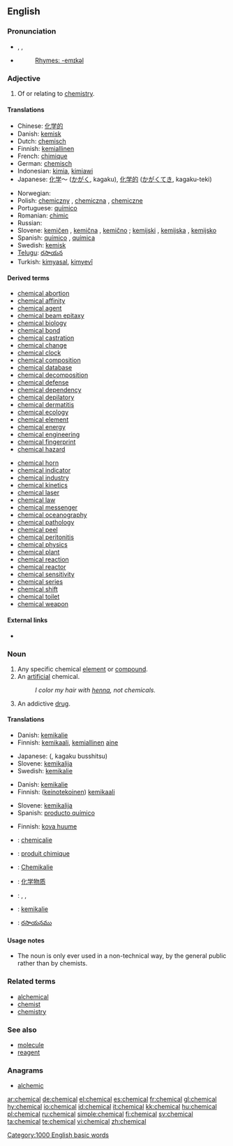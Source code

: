 ==English==

===Pronunciation===
*{{AHD|kĕm'ĭk-əl}}, {{IPA|/ˈkemɪkəl/}}, {{SAMPA|/"kemIk@l/}}
*{{audio|en-us-chemical.ogg|Audio (US)}}
*: [[Rhymes:English:-emɪkəl|Rhymes: -emɪkəl]]

===Adjective===
{{en-adj|-}}

# Of or relating to [[chemistry]].

====Translations====
{{trans-top|relating to chemistry}}
*Chinese: [[化学的]]
*Danish: [[kemisk]]
*Dutch: [[chemisch]]
*Finnish: [[kemiallinen]]
*French: [[chimique]]
*German: [[chemisch]]
*Indonesian: [[kimia]], [[kimiawi]]
*Japanese: [[化学]]～ ([[かがく]], kagaku), [[化学的]] ([[かがく]]てき, kagaku-teki)
{{trans-mid}}
*Norwegian: {{t-|no|kjemisk}}
*Polish: [[chemiczny]] {{m}}, [[chemiczna]] {{f}}, [[chemiczne]] {{n}}
*Portuguese: [[químico]]
*Romanian: [[chimic]]
*Russian: {{t|ru|химический|sc=Cyrl|tr=χimíčeskij}}
*Slovene: [[kemičen]] {{m}}, [[kemična]] {{f}}, [[kemično]] {{n}}; [[kemijski]] {{m}}, [[kemijska]] {{f}}, [[kemijsko]] {{n}}
*Spanish: [[químico]] {{m}} , [[química]] {{f}}
*Swedish: [[kemisk]]
*[[Telugu]]: [[రసాయన]]
*Turkish: [[kimyasal]], [[kimyevî]]
{{trans-bottom}}

====Derived terms====
{{top2}}
*[[chemical abortion]]
*[[chemical affinity]]
*[[chemical agent]]
*[[chemical beam epitaxy]]
*[[chemical biology]]
*[[chemical bond]]
*[[chemical castration]]
*[[chemical change]]
*[[chemical clock]]
*[[chemical composition]]
*[[chemical database]]
*[[chemical decomposition]]
*[[chemical defense]]
*[[chemical dependency]]
*[[chemical depilatory]]
*[[chemical dermatitis]]
*[[chemical ecology]]
*[[chemical element]]
*[[chemical energy]]
*[[chemical engineering]]
*[[chemical fingerprint]]
*[[chemical hazard]]
{{mid2}}
*[[chemical horn]]
*[[chemical indicator]]
*[[chemical industry]]
*[[chemical kinetics]]
*[[chemical laser]]
*[[chemical law]]
*[[chemical messenger]]
*[[chemical oceanography]]
*[[chemical pathology]]
*[[chemical peel]]
*[[chemical peritonitis]]
*[[chemical physics]]
*[[chemical plant]]
*[[chemical reaction]]
*[[chemical reactor]]
*[[chemical sensitivity]]
*[[chemical series]]
*[[chemical shift]]
*[[chemical toilet]]
*[[chemical weapon]]
{{bottom}}

====External links====
* {{pedialite|Chemistry}}

===Noun===
{{en-noun}}

# Any specific chemical [[element]] or [[compound]].
# An [[artificial]] chemical.
#: ''I color my hair with [[henna]], not chemicals.''
# An addictive [[drug]].

====Translations====
{{trans-top|any specific chemical element or compound}}
*Danish: [[kemikalie]] {{n}}
*Finnish: [[kemikaali]], [[kemiallinen]] [[aine]]
{{trans-mid}}
*Japanese: {{JAchar|[[化学物質]]}} ({{JAchar|[[かがくぶっしつ]]}}, kagaku busshitsu)
*Slovene: [[kemikalija]] {{f}}
*Swedish: [[kemikalie]] {{c}}
{{trans-bottom}}

{{trans-top|an artificial chemical}}
*Danish: [[kemikalie]] {{n}}
*Finnish: ([[keinotekoinen]]) [[kemikaali]]
{{trans-mid}}
*Slovene: [[kemikalija]] {{f}}
*Spanish: [[producto químico]] {{m}}
{{trans-bottom}}

{{trans-top|an addictive drug}}
*Finnish: [[kova huume]]
{{trans-mid}}
{{trans-bottom}}

{{checktrans-top}}
*{{ttbc|Dutch}}: [[chemicalie]] {{f}}
*{{ttbc|French}}: [[produit chimique]] {{m}}
*{{ttbc|German}}: [[Chemikalie]] {{f}}
{{checktrans-mid}}
*{{ttbc|Mandarin Chinese}}: [[化学物质]]
*{{ttbc|Norwegian}}: {{t|no|kjemikal|n}}, {{t|no|kjemikalie|m}}, {{t|no|kjemikalium|n}}
*{{ttbc|Swedish}}: [[kemikalie]]
*{{ttbc|Telugu}}: [[రసాయనము]]
{{checktrans-bottom}}

====Usage notes====
*The noun is only ever used in a non-technical way, by the general public rather than by chemists.

===Related terms===
*[[alchemical]]
*[[chemist]]
*[[chemistry]]

===See also===
*[[molecule]]
*[[reagent]]

===Anagrams===
*[[alchemic]]

[[Category:1000 English basic words]]

[[ar:chemical]]
[[de:chemical]]
[[el:chemical]]
[[es:chemical]]
[[fr:chemical]]
[[gl:chemical]]
[[hy:chemical]]
[[io:chemical]]
[[id:chemical]]
[[it:chemical]]
[[kk:chemical]]
[[hu:chemical]]
[[pl:chemical]]
[[ru:chemical]]
[[simple:chemical]]
[[fi:chemical]]
[[sv:chemical]]
[[ta:chemical]]
[[te:chemical]]
[[vi:chemical]]
[[zh:chemical]]